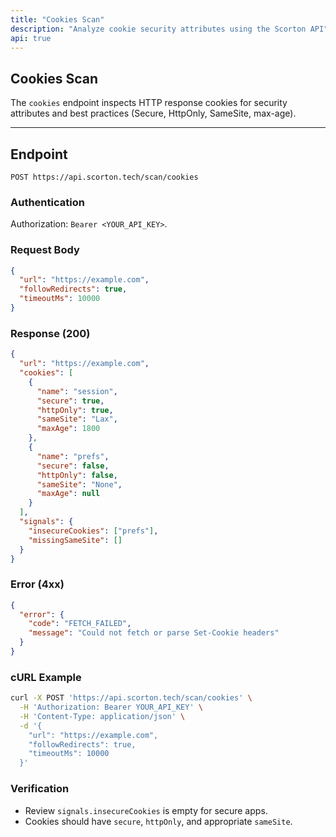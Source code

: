 ```yaml
---
title: "Cookies Scan"
description: "Analyze cookie security attributes using the Scorton API"
api: true
---
```


## Cookies Scan

The `cookies` endpoint inspects HTTP response cookies for security attributes and best practices (Secure, HttpOnly, SameSite, max-age).

---

## Endpoint

`POST https://api.scorton.tech/scan/cookies`

### Authentication

Authorization: `Bearer <YOUR_API_KEY>`.

### Request Body

```json
{
  "url": "https://example.com",
  "followRedirects": true,
  "timeoutMs": 10000
}
```

### Response (200)

```json
{
  "url": "https://example.com",
  "cookies": [
    {
      "name": "session",
      "secure": true,
      "httpOnly": true,
      "sameSite": "Lax",
      "maxAge": 1800
    },
    {
      "name": "prefs",
      "secure": false,
      "httpOnly": false,
      "sameSite": "None",
      "maxAge": null
    }
  ],
  "signals": {
    "insecureCookies": ["prefs"],
    "missingSameSite": []
  }
}
```

### Error (4xx)

```json
{
  "error": {
    "code": "FETCH_FAILED",
    "message": "Could not fetch or parse Set-Cookie headers"
  }
}
```

### cURL Example

```bash
curl -X POST 'https://api.scorton.tech/scan/cookies' \
  -H 'Authorization: Bearer YOUR_API_KEY' \
  -H 'Content-Type: application/json' \
  -d '{
    "url": "https://example.com",
    "followRedirects": true,
    "timeoutMs": 10000
  }'
```

### Verification

- Review `signals.insecureCookies` is empty for secure apps.
- Cookies should have `secure`, `httpOnly`, and appropriate `sameSite`.



